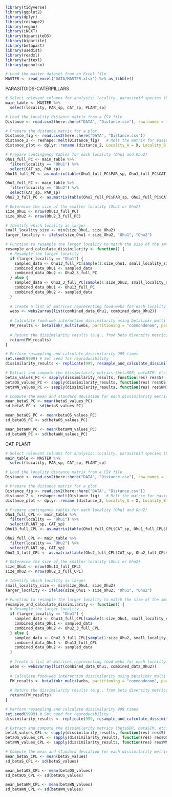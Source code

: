 
```{r include=FALSE}
library(tidyverse)
library(ggplot2)
library(dplyr)
library(reshape2)
library(vegan)
library(iNEXT)
library(bipartiteD3)
library(bipartite)
library(betapart)
library(usedist)
library(readxl)
library(writexl)
library(openxlsx)

# Load the master dataset from an Excel file
MASTER <- read_excel("DATA/MASTER.xlsx") %>% as_tibble()
```


PARASITOIDS-CATERPILLARS
```{r}
# Select relevant columns for analysis: locality, parasitoid species (PAR_sp), caterpillar species (CAT_sp), and plant species (PLANT_sp)
main_table <- MASTER %>%
  select(locality, PAR_sp, CAT_sp, PLANT_sp)

# Load the locality distance matrix from a CSV file
Distance <- read.csv2(here::here("DATA", "Distance.csv"), row.names = 1) # Load distance matrix of localities

# Prepare the distance matrix for a plot
Distance_fig <- read.csv2(here::here("DATA", "Distance.csv"))
distance_2 <- reshape::melt(Distance_fig)   # Melt the matrix for easier plotting
distance_plot <- dplyr::rename (distance_2, Locality_A = X, Locality_B = variable, distance = value)  # Rename columns for clarity

# Prepare contingency tables for each locality (Ohu1 and Ohu2)
Ohu1_full_PC <- main_table %>%
  filter(locality == "Ohu1") %>%
  select(CAT_sp, PAR_sp)
Ohu13_full_PC <- as.matrix(table(Ohu1_full_PC$PAR_sp, Ohu1_full_PC$CAT_sp))

Ohu2_full_PC <- main_table %>%
  filter(locality == "Ohu2") %>%
  select(CAT_sp, PAR_sp)
Ohu2_3_full_PC <- as.matrix(table(Ohu2_full_PC$PAR_sp, Ohu2_full_PC$CAT_sp))

# Determine the size of the smaller locality (Ohu1 or Ohu2)
size_Ohu1 <- nrow(Ohu13_full_PC)
size_Ohu2 <- nrow(Ohu2_3_full_PC)

# Identify which locality is larger
small_locality_size <- min(size_Ohu1, size_Ohu2)
larger_locality <- ifelse(size_Ohu1 > size_Ohu2, "Ohu1", "Ohu2")

# Function to resample the larger locality to match the size of the smaller locality and calculate dissimilarity
resample_and_calculate_dissimilarity <- function() {
  # Resample the larger locality
  if (larger_locality == "Ohu1") {
    sampled_data <- Ohu13_full_PC[sample(1:size_Ohu1, small_locality_size), ]
    combined_data_Ohu1 <- sampled_data
    combined_data_Ohu2 <- Ohu2_3_full_PC
  } else {
    sampled_data <- Ohu2_3_full_PC[sample(1:size_Ohu2, small_locality_size), ]
    combined_data_Ohu1 <- Ohu13_full_PC
    combined_data_Ohu2 <- sampled_data
  }
  
  # Create a list of matrices representing food-webs for each locality
  webs <- webs2array(list(combined_data_Ohu1, combined_data_Ohu2))
  
  # Calculate food-web interaction dissimilarity using betalinkr_multi
  FW_results <- betalinkr_multi(webs, partitioning = "commondenom", partition.st = TRUE)
  
  # Return the dissimilarity results (e.g., from beta diversity metrics such as betaSOR, betaSIM)
  return(FW_results)
}

# Perform resampling and calculate dissimilarity 999 times
set.seed(9999) # Set seed for reproducibility
dissimilarity_results <- replicate(999, resample_and_calculate_dissimilarity(), simplify = FALSE)

# Extract and compute the dissimilarity metrics (betaSOR, betaSIM, etc.)
betaS_values_PC <- sapply(dissimilarity_results, function(res) res$S)
betaOS_values_PC <- sapply(dissimilarity_results, function(res) res$OS)
betaWN_values_PC <- sapply(dissimilarity_results, function(res) res$WN)

# Compute the mean and standard deviation for each dissimilarity metric
mean_betaS_PC <- mean(betaS_values_PC)
sd_betaS_PC <- sd(betaS_values_PC)

mean_betaOS_PC <- mean(betaOS_values_PC)
sd_betaOS_PC <- sd(betaOS_values_PC)

mean_betaWN_PC <- mean(betaWN_values_PC)
sd_betaWN_PC <- sd(betaWN_values_PC)

```



CAT-PLANT
```{r}
# Select relevant columns for analysis: locality, parasitoid species (PAR_sp), caterpillar species (CAT_sp), and plant species (PLANT_sp)
main_table <- MASTER %>%
  select(locality, PAR_sp, CAT_sp, PLANT_sp)

# Load the locality distance matrix from a CSV file
Distance <- read.csv2(here::here("DATA", "Distance.csv"), row.names = 1) # Load distance matrix of localities

# Prepare the distance matrix for a plot
Distance_fig <- read.csv2(here::here("DATA", "Distance.csv"))
distance_2 <- reshape::melt(Distance_fig)   # Melt the matrix for easier plotting
distance_plot <- dplyr::rename (distance_2, Locality_A = X, Locality_B = variable, distance = value)  # Rename columns for clarity

# Prepare contingency tables for each locality (Ohu1 and Ohu2)
Ohu1_full_CPL <- main_table %>%
  filter(locality == "Ohu1") %>%
  select(PLANT_sp, CAT_sp)
Ohu13_full_CPL <- as.matrix(table(Ohu1_full_CPL$CAT_sp, Ohu1_full_CPL$PLANT_sp))

Ohu2_full_CPL <- main_table %>%
  filter(locality == "Ohu2") %>%
  select(PLANT_sp, CAT_sp)
Ohu2_3_full_CPL <- as.matrix(table(Ohu2_full_CPL$CAT_sp, Ohu2_full_CPL$PLANT_sp))

# Determine the size of the smaller locality (Ohu1 or Ohu2)
size_Ohu1 <- nrow(Ohu13_full_CPL)
size_Ohu2 <- nrow(Ohu2_3_full_CPL)

# Identify which locality is larger
small_locality_size <- min(size_Ohu1, size_Ohu2)
larger_locality <- ifelse(size_Ohu1 > size_Ohu2, "Ohu1", "Ohu2")

# Function to resample the larger locality to match the size of the smaller locality and calculate dissimilarity
resample_and_calculate_dissimilarity <- function() {
  # Resample the larger locality
  if (larger_locality == "Ohu1") {
    sampled_data <- Ohu13_full_CPL[sample(1:size_Ohu1, small_locality_size), ]
    combined_data_Ohu1 <- sampled_data
    combined_data_Ohu2 <- Ohu2_3_full_CPL
  } else {
    sampled_data <- Ohu2_3_full_CPL[sample(1:size_Ohu2, small_locality_size), ]
    combined_data_Ohu1 <- Ohu13_full_CPL
    combined_data_Ohu2 <- sampled_data
  }
  
  # Create a list of matrices representing food-webs for each locality
  webs <- webs2array(list(combined_data_Ohu1, combined_data_Ohu2))
  
  # Calculate food-web interaction dissimilarity using betalinkr_multi
  FW_results <- betalinkr_multi(webs, partitioning = "commondenom", partition.st = TRUE)
  
  # Return the dissimilarity results (e.g., from beta diversity metrics such as betaSOR, betaSIM)
  return(FW_results)
}

# Perform resampling and calculate dissimilarity 999 times
set.seed(9999) # Set seed for reproducibility
dissimilarity_results <- replicate(999, resample_and_calculate_dissimilarity(), simplify = FALSE)

# Extract and compute the dissimilarity metrics (betaSOR, betaSIM, etc.)
betaS_values_CPL <- sapply(dissimilarity_results, function(res) res$S)
betaOS_values_CPL <- sapply(dissimilarity_results, function(res) res$OS)
betaWN_values_CPL <- sapply(dissimilarity_results, function(res) res$WN)

# Compute the mean and standard deviation for each dissimilarity metric
mean_betaS_CPL <- mean(betaS_values)
sd_betaS_CPL <- sd(betaS_values)

mean_betaOS_CPL <- mean(betaOS_values)
sd_betaOS_CPL <- sd(betaOS_values)

mean_betaWN_CPL <- mean(betaWN_values)
sd_betaWN_CPL <- sd(betaWN_values)


```

